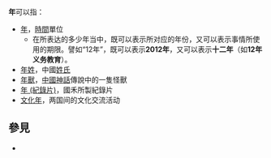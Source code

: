 '''年'''可以指：
* [[年|年]]，[[時間|時間]]單位
** 在所表达的多少年当中，既可以表示所对应的年份，又可以表示事情所使用的期限。譬如“12年”，既可以表示'''2012年'''，又可以表示'''十二年'''（如'''12年义务教育'''）。
* [[年姓|年姓]]，中國[[姓氏|姓氏]]
* [[年獸|年獸]]，[[中國神話|中國神話]]傳說中的一隻怪獸
* [[年_(紀錄片)|年 (紀錄片)]]，國禾所製紀錄片
* [[文化年|文化年]]，两国间的文化交流活动

== 參見 ==
* {{Lookfrom|年}}

{{disambig|Cat=一字消歧義}}